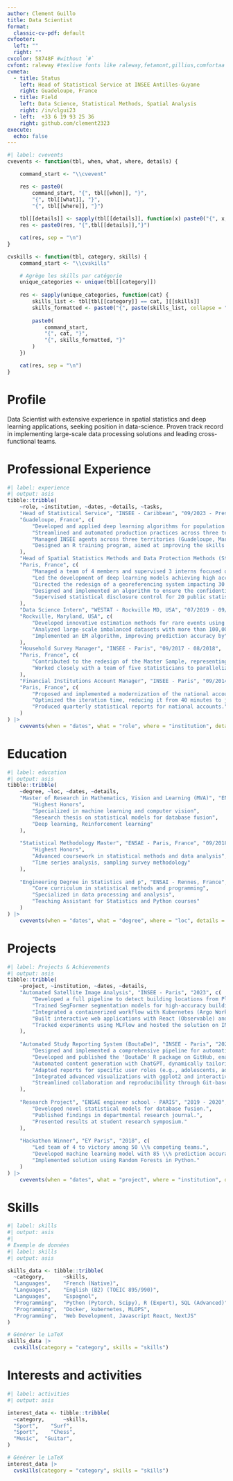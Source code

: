 ```yaml
---
author: Clement Guillo
title: Data Scientist
format:
  classic-cv-pdf: default
cvfooter:
  left: ""
  right: ""
cvcolor: 58748F #without `#`
cvfont: raleway #texlive fonts like raleway,fetamont,gillius,comfortaa
cvmeta:
  - title: Status
    left: Head of Statistical Service at INSEE Antilles-Guyane
    right: Guadeloupe, France
  - title: Field
    left: Data Science, Statistical Methods, Spatial Analysis 
    right: /in/clgui23
  - left:  +33 6 19 93 25 36
    right: github.com/clement2323  
execute:
  echo: false
---
```


```r

#| label: cvevents
cvevents <- function(tbl, when, what, where, details) {

    command_start <- "\\cvevent"

    res <- paste0(
        command_start, "{", tbl[[when]], "}", 
        "{", tbl[[what]], "}",
        "{", tbl[[where]], "}")
    
    tbl[[details]] <- sapply(tbl[[details]], function(x) paste0("{", x, "}", collapse = ","))
    res <- paste0(res, "{",tbl[[details]],"}")

    cat(res, sep = "\n")
}

cvskills <- function(tbl, category, skills) {
    command_start <- "\\cvskills"

    # Agrège les skills par catégorie
    unique_categories <- unique(tbl[[category]])
    
    res <- sapply(unique_categories, function(cat) {
        skills_list <- tbl[tbl[[category]] == cat, ][[skills]]
        skills_formatted <- paste0("{", paste(skills_list, collapse = "},{"), "}")
        
        paste0(
            command_start,
            "{", cat, "}",
            "{", skills_formatted, "}"
        )
    })

    cat(res, sep = "\n")
}
```



# Profile

Data Scientist with extensive experience in spatial statistics and deep learning applications, seeking position in data-science. Proven track record in implementing large-scale data processing solutions and leading cross-functional teams.

# Professional Experience

```r
#| label: experience
#| output: asis
tibble::tribble(
    ~role, ~institution, ~dates, ~details, ~tasks,
    "Head of Statistical Service", "INSEE - Caribbean", "09/2023 - Present",
    "Guadeloupe, France", c(
        "Developed and applied deep learning algorithms for population census by processing thousands of satellite images of overseas territories (including Réunion and Mayotte). Delivered a trained segmentation model based on these images and deployed the results through an application to support population census (RP) estimates.",
        "Streamlined and automated production practices across three territories (Guadeloupe, Martinique, Guyane), coordinating efforts across diverse teams.",
        "Managed INSEE agents across three territories (Guadeloupe, Martinique, Guyane), overseeing the coordination and execution of on-the-ground survey operations."
        "Designed an R training program, aimed at improving the skills of 20 Caribbean area agents."
    ),
    "Head of Spatial Statistics Methods and Data Protection Methods (Statistical Disclosure Control).", "INSEE - Paris", "09/2019 - 08/2023",
    "Paris, France", c(
        "Managed a team of 4 members and supervised 3 interns focused on satellite image analysis.",
        "Led the development of deep learning models achieving high accuracy in satellite image segmentation for land cover detection.",
        "Directed the redesign of a georeferencing system impacting 30 million address records.",
        "Designed and implemented an algorithm to ensure the confidentiality of gridded data across the entirety of France, addressing differentiation attacks and enabling large-scale data dissemination.",
        "Supervised statistical disclosure control for 20 public statistics surveys conducted annually by INSEE.",
    ),
    "Data Science Intern", "WESTAT - Rockville MD, USA", "07/2019 - 09/2019",
    "Rockville, Maryland, USA", c(
        "Developed innovative estimation methods for rare events using Zero-Inflated Poisson Models.",
        "Analyzed large-scale imbalanced datasets with more than 100,000 observations.",
        "Implemented an EM algorithm, improving prediction accuracy by"
    ),
    "Household Survey Manager", "INSEE - Paris", "09/2017 - 08/2018",
    "Paris, France", c(
        "Contributed to the redesign of the Master Sample, representing the nationwide household sampling framework for INSEE surveys. Conducted large-scale sampling", "Simulations for the entirety of France using advanced sampling methods. The proposed solution, now deployed at INSEE, directly impacts the work of nearly 700 field interviewers.", 
        "Worked closely with a team of five statisticians to parallelize processing workflows and analyze results, including variance estimation"
    ),
    "Financial Institutions Account Manager", "INSEE - Paris", "09/2014 - 08/2017",
    "Paris, France", c(
        "Proposed and implemented a modernization of the national accounts construction process for financial institutions, which operates iteratively.",
        "Optimized the iteration time, reducing it from 40 minutes to just 2 minutes per cycle, significantly improving efficiency."
        "Produced quarterly statistical reports for national accounts."
    )
) |>
    cvevents(when = "dates", what = "role", where = "institution", details = "tasks")

```

# Education

```r
#| label: education
#| output: asis
tibble::tribble(
    ~degree, ~loc, ~dates, ~details,
    "Master of Research in Mathematics, Vision and Learning (MVA)", "ENS - Paris, France", "09/2019 - 08/2020", c(
        "Highest Honors",
        "Specialized in machine learning and computer vision",
        "Research thesis on statistical models for database fusion",
        "Deep learning, Reinforcement learning"
    ),
    
    "Statistical Methodology Master", "ENSAE - Paris, France", "09/2018 - 08/2020", c(
        "Highest Honors",
        "Advanced coursework in statistical methods and data analysis",
        "Time series analysis, sampling survey methodology"
    ),
    
    "Engineering Degree in Statistics and p", "ENSAI - Rennes, France", "09/2011 - 08/2013", c(
        "Core curriculum in statistical methods and programming",
        "Specialized in data processing and analysis",
        "Teaching Assistant for Statistics and Python courses"
    )
) |>
    cvevents(when = "dates", what = "degree", where = "loc", details = "details")
```

# Projects

```r
#| label: Projects & Achievements
#| output: asis
tibble::tribble(
    ~project, ~institution, ~dates, ~details,
    "Automated Satellite Image Analysis", "INSEE - Paris", "2023", c(
        "Developed a full pipeline to detect building locations from Pleiades satellite images.",
        "Trained SegFormer segmentation models for high-accuracy building detection.",
        "Integrated a containerized workflow with Kubernetes (Argo Workflows and ArgoCD).",
        "Built interactive web applications with React (Observable) and GeoServer for result visualization.",
        "Tracked experiments using MLFlow and hosted the solution on INSEE's Kubernetes cluster."
    ),
    
    "Automated Study Reporting System (BoutaDe)", "INSEE - Paris", "2021 - 2023", c(
        "Designed and implemented a comprehensive pipeline for automating study report production using R.",
        "Developed and published the 'BoutaDe' R package on GitHub, enabling rapid, reproducible reporting workflows.",
        "Automated content generation with ChatGPT, dynamically tailoring text to outputs, metadata, and target audiences.",
        "Adapted reports for specific user roles (e.g., adolescents, adults, humorous tones) using metadata-driven customization.",
        "Integrated advanced visualizations with ggplot2 and interactive dashboards using Shiny.",
        "Streamlined collaboration and reproducibility through Git-based version control and Kubernetes-based deployments."
    ),
    
    "Research Project", "ENSAE engineer school - PARIS", "2019 - 2020", c(
        "Developed novel statistical models for database fusion.",
        "Published findings in departmental research journal.",
        "Presented results at student research symposium."
    ),
    
    "Hackathon Winner", "EY Paris", "2018", c(
        "Led team of 4 to victory among 50 \\% competing teams.",
        "Developed machine learning model with 85 \\% prediction accuracy.",
        "Implemented solution using Random Forests in Python."
    )
) |>
    cvevents(when = "dates", what = "project", where = "institution", details = "details")

```

# Skills
```r
#| label: skills
#| output: asis
#| 
# Exemple de données
#| label: skills
#| output: asis

skills_data <- tibble::tribble(
  ~category,      ~skills,
  "Languages",    "French (Native)",
  "Languages",    "English (B2) (TOEIC 895/990)",
  "Languages",    "Espagnol",
  "Programming",  "Python (Pytorch, Scipy), R (Expert), SQL (Advanced)",
  "Programming",  "Docker, kubernetes, MLOPS",
  "Programming",  "Web Development, Javascript React, NextJS"
)

# Générer le LaTeX
skills_data |>
  cvskills(category = "category", skills = "skills")

```


# Interests and activities
```r
#| label: activities
#| output: asis

interest_data <- tibble::tribble(
  ~category,      ~skills,
  "Sport",    "Surf",
  "Sport",    "Chess",
  "Music",  "Guitar",
)

# Générer le LaTeX
interest_data |>
  cvskills(category = "category", skills = "skills")

```